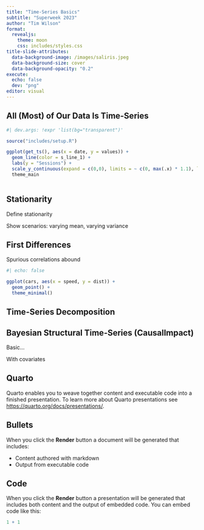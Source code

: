 ```yaml
---
title: "Time-Series Basics"
subtitle: "Superweek 2023"
author: "Tim Wilson"
format:
  revealjs: 
    theme: moon
    css: includes/styles.css
title-slide-attributes:
  data-background-image: /images/saliris.jpeg
  data-background-size: cover
  data-background-opacity: "0.2"
execute:
  echo: false
  dev: "png"
editor: visual
---
```


## All (Most) of Our Data Is Time-Series

```r
#| dev.args: !expr 'list(bg="transparent")'

source("includes/setup.R")

ggplot(get_ts(), aes(x = date, y = values)) +
  geom_line(color = s_line_1) +
  labs(y = "Sessions") +
  scale_y_continuous(expand = c(0,0), limits = ~ c(0, max(.x) * 1.1), label = comma) +
  theme_main
  

```

## Stationarity

Define stationarity

Show scenarios: varying mean, varying variance

## First Differences

Spurious correlations abound

```r
#| echo: false

ggplot(cars, aes(x = speed, y = dist)) +
  geom_point() +
  theme_minimal()


```

## Time-Series Decomposition

## Bayesian Structural Time-Series (CausalImpact)

Basic...

With covariates

## Quarto

Quarto enables you to weave together content and executable code into a finished presentation. To learn more about Quarto presentations see <https://quarto.org/docs/presentations/>.

## Bullets

When you click the **Render** button a document will be generated that includes:

-   Content authored with markdown
-   Output from executable code

## Code

When you click the **Render** button a presentation will be generated that includes both content and the output of embedded code. You can embed code like this:

```r
1 + 1
```
